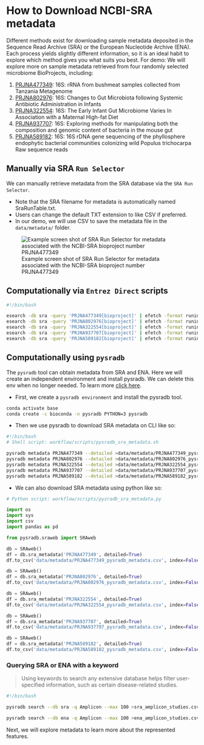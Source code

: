 # How to Download NCBI-SRA metadata
Different methods exist for downloading sample metadata deposited in the Sequence Read Archive (SRA) or the European Nucleotide Archive (ENA). Each process yields slightly different information, so it is an ideal habit to explore which method gives you what suits you best.
For demo: We will explore more on sample metadata retrieved from four randomly selected microbiome BioProjects, including: 

1. [PRJNA477349](https://www.ncbi.nlm.nih.gov/sra/?term=PRJNA477349): 16S: rRNA from bushmeat samples collected from Tanzania Metagenome
2. [PRJNA802976](https://www.ncbi.nlm.nih.gov/sra/?term=PRJNA802976): 16S: Changes to Gut Microbiota following Systemic Antibiotic Administration in Infants
3. [PRJNA322554](https://www.ncbi.nlm.nih.gov/sra/?term=PRJNA322554): 16S: The Early Infant Gut Microbiome Varies In Association with a Maternal High-fat Diet
4. [PRJNA937707](https://www.ncbi.nlm.nih.gov/sra/?term=PRJNA937707): 16S: Exploring methods for manipulating both the composition and genomic content of bacteria in the mouse gut
5. [PRJNA589182](https://www.ncbi.nlm.nih.gov/sra/?term=PRJNA589182): 16S: 16S rDNA gene sequencing of the phyllosphere endophytic bacterial communities colonizing wild Populus trichocarpa Raw sequence reads


## Manually via SRA `Run Selector`
We can manually retrieve metadata from the SRA database via the `SRA Run Selector`. 

- Note that the SRA filename for metadata is automatically named SraRunTable.txt.
- Users can change the default TXT extension to like CSV if preferred.
- In our demo, we will use CSV to save the metadata file in the `data/metadata/` folder.

![Example screen shot of SRA Run Selector for metadata associated with the NCBI-SRA bioproject number PRJNA477349](images/sra_run_selector.png){#runselector}


## Computationally via `Entrez Direct` scripts
```bash
#!/bin/bash

esearch -db sra -query 'PRJNA477349[bioproject]' | efetch -format runinfo >data/metadata/runinfo_PRJNA477349_metadata.csv;
esearch -db sra -query 'PRJNA802976[bioproject]' | efetch -format runinfo >data/metadata/runinfo_PRJNA802976_metadata.csv;
esearch -db sra -query 'PRJNA322554[bioproject]' | efetch -format runinfo >data/metadata/runinfo_PRJNA322554_metadata.csv;
esearch -db sra -query 'PRJNA937707[bioproject]' | efetch -format runinfo >data/metadata/runinfo_PRJNA937707_metadata.csv;
esearch -db sra -query 'PRJNA589182[bioproject]' | efetch -format runinfo >data/metadata/runinfo_PRJNA589182_metadata.csv;
```

## Computationally using `pysradb`
The `pysradb` tool can obtain metadata from SRA and ENA. Here we will create an independent environment and install pysradb. We can delete this env when no longer needed.
To learn more [click here](https://saket-choudhary.me/pysradb/quickstart.html).

- First, we create a `pysradb environment` and install the pysradb tool.

```bash
conda activate base
conda create -c bioconda -n pysradb PYTHON=3 pysradb
```

- Then we use pysradb to download SRA metadata on CLI like so:

```bash
#!/bin/bash
# Shell script: workflow/scripts/pysradb_sra_metadata.sh

pysradb metadata PRJNA477349 --detailed >data/metadata/PRJNA477349_pysradb.csv
pysradb metadata PRJNA802976 --detailed >data/metadata/PRJNA802976_pysradb.csv
pysradb metadata PRJNA322554 --detailed >data/metadata/PRJNA322554_pysradb.csv
pysradb metadata PRJNA937707 --detailed >data/metadata/PRJNA937707_pysradb.csv
pysradb metadata PRJNA589182 --detailed >data/metadata/PRJNA589182_pysradb.csv
```

- We can also download SRA metadata using python like so:

```python
# Python script: workflow/scripts/pysradb_sra_metadata.py

import os
import sys
import csv
import pandas as pd

from pysradb.sraweb import SRAweb

db = SRAweb()
df = db.sra_metadata('PRJNA477349', detailed=True)
df.to_csv('data/metadata/PRJNA477349_pysradb_metadata.csv', index=False)

db = SRAweb()
df = db.sra_metadata('PRJNA802976', detailed=True)
df.to_csv('data/metadata/PRJNA802976_pysradb_metadata.csv', index=False)

db = SRAweb()
df = db.sra_metadata('PRJNA322554', detailed=True)
df.to_csv('data/metadata/PRJNA322554_pysradb_metadata.csv', index=False)

db = SRAweb()
df = db.sra_metadata('PRJNA937707', detailed=True)
df.to_csv('data/metadata/PRJNA937707_pysradb_metadata.csv', index=False)

db = SRAweb()
df = db.sra_metadata('PRJNA589182', detailed=True)
df.to_csv('data/metadata/PRJNA589182_pysradb_metadata.csv', index=False)
```

### Querying SRA or ENA with a keyword
> Using keywords to search any extensive database helps filter user-specified information, such as certain disease-related studies.


```bash
#!/bin/bash

pysradb search --db sra -q Amplicon --max 100 >sra_amplicon_studies.csv

pysradb search --db ena -q Amplicon --max 100 >ena_amplicon_studies.csv
```

Next, we will explore metadata to learn more about the represented features.
